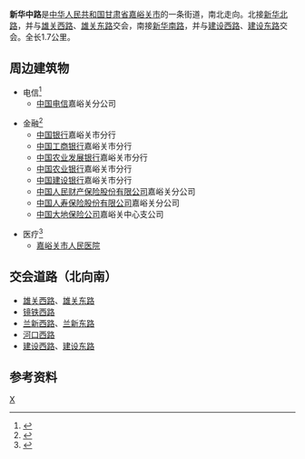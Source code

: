 {{Infobox China Road
|中文道路名称=新华中路
|道路名称拼音=Xinhuazhong Lu
|图片=
|图片说明=
|道路总长度=1.7
|车速限制=
|行车线数量=
|所在地区=[[甘肃省|甘肃省]][[嘉峪关市|嘉峪关市]]
|起点=[[雄关西路|雄关西路]]、[[雄关东路|雄关东路]]
|终点=[[建设西路|建设西路]]、[[建设东路|建设东路]]
}}
'''新华中路'''是[[中华人民共和国|中华人民共和国]][[甘肃省|甘肃省]][[嘉峪关市|嘉峪关市]]的一条街道，南北走向。北接[[新华南路_(嘉峪关市)|新华北路]]，并与[[雄关西路|雄关西路]]、[[雄关东路|雄关东路]]交会，南接[[新华南路_(嘉峪关市)|新华南路]]，并与[[建设西路|建设西路]]、[[建设东路|建设东路]]交会。全长1.7公里。

==周边建筑物==
*电信<ref>{{cite web|url=http://www.jyg.gansu.gov.cn/bianminfuwu/BianMinFuWu_tel.asp|title=嘉峪关市人民政府 便民服务 邮电|accessdate=2009-12-21|deadurl=yes|archiveurl=https://web.archive.org/web/20090111110911/http://www.jyg.gansu.gov.cn/bianminfuwu/BianMinFuWu_tel.asp|archivedate=2009-01-11}}</ref>
**[[中国电信|中国电信]]嘉峪关分公司

*金融<ref>{{cite web|url=http://www.jyg.gansu.gov.cn/bianminfuwu/BianMinFuWu_jrjy.asp|title=嘉峪关市人民政府 便民服务 金融|accessdate=2009-12-21|deadurl=yes|archiveurl=https://web.archive.org/web/20090110085502/http://www.jyg.gansu.gov.cn/bianminfuwu/BianMinFuWu_jrjy.asp|archivedate=2009-01-10}}</ref>
**[[中国银行|中国银行]]嘉峪关市分行
**[[中国工商银行|中国工商银行]]嘉峪关市分行
**[[中国农业发展银行|中国农业发展银行]]嘉峪关市分行
**[[中国农业银行|中国农业银行]]嘉峪关市分行
**[[中国建设银行|中国建设银行]]嘉峪关市分行
**[[中国人民财产保险股份有限公司|中国人民财产保险股份有限公司]]嘉峪关分公司
**[[中国人寿保险股份有限公司|中国人寿保险股份有限公司]]嘉峪关分公司
**[[中国大地保险公司|中国大地保险公司]]嘉峪关中心支公司

*医疗<ref>{{cite web|url=http://www.jyg.gansu.gov.cn/bianminfuwu/BianMinFuWu_yiliao.asp|title=嘉峪关市人民政府 便民服务 医疗卫生|accessdate=2009-12-21|deadurl=yes|archiveurl=https://web.archive.org/web/20090110092121/http://www.jyg.gansu.gov.cn/bianminfuwu/BianMinFuWu_yiliao.asp|archivedate=2009-01-10}}</ref>
**[[嘉峪关市人民医院|嘉峪关市人民医院]]


==交会道路（北向南）==
* [[雄关西路|雄关西路]]、[[雄关东路|雄关东路]]
* [[镜铁西路|镜铁西路]]
* [[兰新西路|兰新西路]]、[[兰新东路|兰新东路]]
* [[河口西路|河口西路]]
* [[建设西路|建设西路]]、[[建设东路|建设东路]]

==参考资料==
{{reflist}}

{{嘉峪关小作品}}

[[Category:嘉峪关街道|X]]